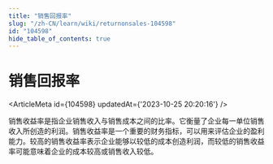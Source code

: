 ```yaml
---
title: "销售回报率"
slug: "/zh-CN/learn/wiki/returnonsales-104598"
id: "104598"
hide_table_of_contents: true
---
```



<Breadcrumbs current="销售回报率" />

# 销售回报率

<ArticleMeta id={104598} updatedAt={'2023-10-25 20:20:16'} />
<div className='border-solid border-b border-t-0 my-4 border-[var(--ifm-color-gray-300)]' />

销售收益率是指企业销售收入与销售成本之间的比率。它衡量了企业每一单位销售收入所创造的利润。销售收益率是一个重要的财务指标，可以用来评估企业的盈利能力。较高的销售收益率表示企业能够以较低的成本创造利润，而较低的销售收益率可能意味着企业的成本较高或销售收入较低。
